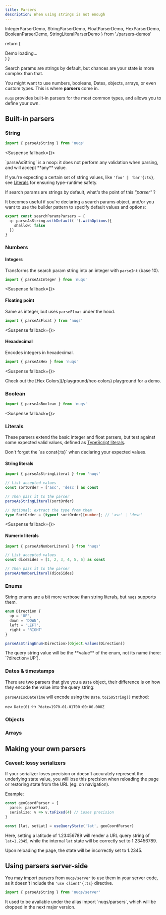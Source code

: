 ```yaml
---
title: Parsers
description: When using strings is not enough
---
```


  IntegerParserDemo,
  StringParserDemo,
  FloatParserDemo,
  HexParserDemo,
  BooleanParserDemo,
  StringLiteralParserDemo
} from './parsers-demos'

  return (
    <section className="border rounded-xl h-[100px] sm:h-[104px] border-dashed animate-pulse flex items-center justify-center text-zinc-500">
      Demo loading...
    </section>
  )
}

Search params are strings by default, but chances are your state is more complex than that.

You might want to use numbers, booleans, Dates, objects, arrays, or even custom types.
This is where **parsers** come in.

`nuqs` provides built-in parsers for the most common types, and allows you to define your own.

## Built-in parsers

### String

```ts
import { parseAsString } from 'nuqs'
```

<Suspense fallback={<DemoFallback/>}>
  <StringParserDemo/>
</Suspense>

<Callout title="Type-safety tip">
`parseAsString` is a noop: it does not perform any validation when parsing,
and will accept **any** value.

If you're expecting a certain set of string values, like `'foo' | 'bar'{:ts}`,
see [Literals](#literals) for ensuring type-runtime safety.
</Callout>

If search params are strings by default, what's the point of this _"parser"_ ?

It becomes useful if you're declaring a search params object, and/or you want
to use the builder pattern to specify default values and options:

```ts
export const searchParamsParsers = {
  q: parseAsString.withDefault('').withOptions({
    shallow: false
  })
}
```

### Numbers

#### Integers

Transforms the search param string into an integer with `parseInt` (base 10).

```ts
import { parseAsInteger } from 'nuqs'
```

<Suspense fallback={<DemoFallback/>}>
  <IntegerParserDemo/>
</Suspense>


#### Floating point

Same as integer, but uses `parseFloat` under the hood.

```ts
import { parseAsFloat } from 'nuqs'
```

<Suspense fallback={<DemoFallback/>}>
  <FloatParserDemo/>
</Suspense>


#### Hexadecimal

Encodes integers in hexadecimal.

```ts
import { parseAsHex } from 'nuqs'
```

<Suspense fallback={<DemoFallback/>}>
  <HexParserDemo/>
</Suspense>

<Callout title="Going further">
 Check out the [Hex Colors](/playground/hex-colors) playground for a demo.
</Callout>

### Boolean

```ts
import { parseAsBoolean } from 'nuqs'
```

<Suspense fallback={<DemoFallback/>}>
  <BooleanParserDemo/>
</Suspense>

### Literals

These parsers extend the basic integer and float parsers, but test against
some expected valid values, defined as [TypeScript literals](https://www.typescriptlang.org/docs/handbook/2/everyday-types.html#literal-types).

<Callout title="Note">
Don't forget the `as const{:ts}` when declaring your expected values.
</Callout>

#### String literals

```ts /as const/
import { parseAsStringLiteral } from 'nuqs'

// List accepted values
const sortOrder = ['asc', 'desc'] as const

// Then pass it to the parser
parseAsStringLiteral(sortOrder)

// Optional: extract the type from them
type SortOrder = (typeof sortOrder)[number]; // 'asc' | 'desc'
```

<Suspense fallback={<DemoFallback/>}>
  <StringLiteralParserDemo/>
</Suspense>


#### Numeric literals

```ts /as const/
import { parseAsNumberLiteral } from 'nuqs'

// List accepted values
const diceSides = [1, 2, 3, 4, 5, 6] as const

// Then pass it to the parser
parseAsNumberLiteral(diceSides)
```

### Enums

String enums are a bit more verbose than string literals, but `nuqs` supports them.

```ts
enum Direction {
  up = 'UP',
  down = 'DOWN',
  left = 'LEFT',
  right = 'RIGHT'
}

parseAsStringEnum<Direction>(Object.values(Direction))
```

<Callout title="Note">
The query string value will be the **value** of the enum, not its name
(here: `?direction=UP`).
</Callout>

### Dates & timestamps

There are two parsers that give you a `Date` object, their difference is
on how they encode the value into the query string:

`parseAsIsoDateTime` will encode using the `Date.toISOString()` method:

`new Date(0)` \<-> `?date=1970-01-01T00:00:00.000Z`


### Objects

### Arrays

## Making your own parsers

### Caveat: lossy serializers

If your serializer loses precision or doesn't accurately represent
the underlying state value, you will lose this precision when
reloading the page or restoring state from the URL (eg: on navigation).

Example:

```ts
const geoCoordParser = {
  parse: parseFloat,
  serialize: v => v.toFixed(4) // Loses precision
}

const [lat, setLat] = useQueryState('lat', geoCoordParser)
```

Here, setting a latitude of 1.23456789 will render a URL query string
of `lat=1.2345`, while the internal `lat` state will be correctly
set to 1.23456789.

Upon reloading the page, the state will be incorrectly set to 1.2345.

## Using parsers server-side

You may import parsers from `nuqs/server` to use them in your server code,
as it doesn't include the `'use client'{:ts}` directive.

```ts
import { parseAsString } from 'nuqs/server'
```

<Callout title="Note">
It used to be available under the alias import `nuqs/parsers`,
which will be dropped in the next major version.
</Callout>
